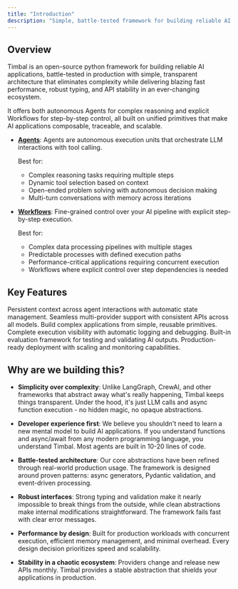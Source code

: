 ```yaml
---
title: "Introduction"
description: "Simple, battle-tested framework for building reliable AI applications"
---
```


## Overview

Timbal is an open-source python framework for building reliable AI applications, battle-tested in production with simple, transparent architecture that eliminates complexity while delivering blazing fast performance, robust typing, and API stability in an ever-changing ecosystem.

It offers both autonomous Agents for complex reasoning and explicit Workflows for step-by-step control, all built on unified primitives that make AI applications composable, traceable, and scalable.

- **[Agents](./agents)**: Agents are autonomous execution units that orchestrate LLM interactions with tool calling. 

  Best for:
  - Complex reasoning tasks requiring multiple steps
  - Dynamic tool selection based on context
  - Open-ended problem solving with autonomous decision making
  - Multi-turn conversations with memory across iterations

- **[Workflows](./workflows)**: Fine-grained control over your AI pipeline with explicit step-by-step execution. 

  Best for:
  - Complex data processing pipelines with multiple stages
  - Predictable processes with defined execution paths
  - Performance-critical applications requiring concurrent execution
  - Workflows where explicit control over step dependencies is needed

## Key Features

<Columns cols={3}>
  <Card
    title="Memory"
    icon="database"
    href="#"
  >
    Persistent context across agent interactions with automatic state management.
  </Card>
  <Card
    title="Model Routing"
    icon="arrow-progress"
    href="#"
  >
    Seamless multi-provider support with consistent APIs across all models.
  </Card>
    <Card
    title="Composability"
    icon="puzzle-piece"
    href="#"
  >
    Build complex applications from simple, reusable primitives.
  </Card>
  <Card
    title="Tracing"
    icon="wave-pulse"
    href="#"
  >
    Complete execution visibility with automatic logging and debugging.
  </Card>
  <Card
    title="Evals"
    icon="shield-check"
    href="#"
  >
    Built-in evaluation framework for testing and validating AI outputs.
  </Card>
  <Card
    title="Deployment"
    icon="rocket-launch"
    href="#"
  >
    Production-ready deployment with scaling and monitoring capabilities.
  </Card>
</Columns>

## Why are we building this?

- **Simplicity over complexity**: Unlike LangGraph, CrewAI, and other frameworks that abstract away what's really happening, Timbal keeps things transparent. Under the hood, it's just LLM calls and async function execution - no hidden magic, no opaque abstractions.

- **Developer experience first**: We believe you shouldn't need to learn a new mental model to build AI applications. If you understand functions and async/await from any modern programming language, you understand Timbal. Most agents are built in 10-20 lines of code.

- **Battle-tested architecture**: Our core abstractions have been refined through real-world production usage. The framework is designed around proven patterns: async generators, Pydantic validation, and event-driven processing.

- **Robust interfaces**: Strong typing and validation make it nearly impossible to break things from the outside, while clean abstractions make internal modifications straightforward. The framework fails fast with clear error messages.

- **Performance by design**: Built for production workloads with concurrent execution, efficient memory management, and minimal overhead. Every design decision prioritizes speed and scalability.

- **Stability in a chaotic ecosystem**: Providers change and release new APIs monthly. Timbal provides a stable abstraction that shields your applications in production.
